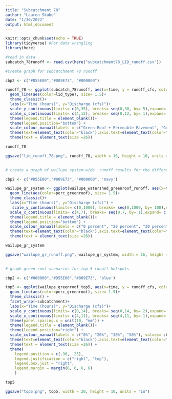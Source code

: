 ```yaml
---
title: "Subcatchment 78"
author: "Lauren Skube"
date: "1/30/2022"
output: html_document
---
```



```r
knitr::opts_chunk$set(echo = TRUE)
library(tidyverse) #For data wrangling
library(here)
```

```r
#read in data
subcatch_78runoff <- read.csv(here("subcatchment78_LID_runoff.csv"))

```


```r
#Create graph for subcatchment 78 runoff 

cbp2 <- c("#D55E00","#009E73", "#000000")

runoff_78 <- ggplot(subcatch_78runoff, aes(x=time, y = runoff_cfs, color = lid_type)) + 
  geom_line(aes(color=lid_type), size= 1.5)+
  theme_classic()+
  labs(x="Time (hours)", y="Discharge (cfs)")+
  scale_y_continuous(limits= c(0,35), breaks= seq(0,30, by= 5),expand= c(0,0))+
  scale_x_continuous(limits= c(4,12), breaks= seq(0,12, by= 1),expand= c(0,0))+
  theme(legend.title = element_blank())+
  theme(legend.position="bottom") +
  scale_colour_manual(labels = c("Green Roof + Permeable Pavement", "Green Roof", "No LID"), values= cbp2) +
  theme(text=element_text(color="black"),axis.text=element_text(color="black")) +
  theme(text = element_text(size =26))

runoff_78

ggsave("lid_runoff_78.png", runoff_78, width = 16, height = 10, units = "in" )
  
```
```r
# create a graph of wailupe system-wide  runoff results for the different green rood scenarios 

cbp2 <- c("#D55E00","#009E73", "#000000", 'navy')

wailupe_gr_system <- ggplot(wailupe_watershed_greenroof_runoff, aes(x=time, y = runoff_cfs, color = perc_greenroof)) + 
  geom_line(aes(color=perc_greenroof), size= 1.5)+
  theme_classic()+
  labs(x="Time (hours)", y="Discharge (cfs)") +
   scale_y_continuous(limits= c(0,1000), breaks= seq(0,1000, by= 100),expand= c(0,0))+
  scale_x_continuous(limits= c(4,7), breaks= seq(0,7, by= 1),expand= c(0,0))+
  theme(legend.title = element_blank())+
  theme(legend.position="bottom") +
  scale_colour_manual(labels = c("0 percent", "20 percent", "30 percent", "50 percent"), values= cbp2) +
  theme(text=element_text(color="black"),axis.text=element_text(color="black")) +
  theme(text = element_text(size =26))

wailupe_gr_system

ggsave("wailupe_gr_runoff.png", wailupe_gr_system, width = 16, height = 10, units = "in" )
 
```

```r
# graph green roof scenarios for top 5 runoff hotspots 

cbp2 <- c("#000000","#D55E00","#009E73", 'blue')

top5 <- ggplot(wailupe_greenroof_top5, aes(x=time, y = runoff_cfs, color = perc_greenroof)) + 
  geom_line(aes(color=perc_greenroof), size= 1.5)+
  theme_classic() +
  facet_wrap(~subcatchment)+
  labs(x="Time (hours)", y="Discharge (cfs)")+
  scale_y_continuous(limits= c(0,14), breaks= seq(0,14, by= 2),expand= c(0,0))+
  scale_x_continuous(limits= c(4,11), breaks= seq(4,11, by= 1),expand= c(0,0))+
  theme(panel.spacing.x = unit(10, "mm")) +
  theme(legend.title = element_blank())+
  theme(legend.position="right") +
  scale_colour_manual(labels = c("0%", "20%", "30%", "50%"), values= cbp2) +
  theme(text=element_text(color="black"),axis.text=element_text(color="black")) +
  theme(text = element_text(size =26)) + 
  theme(
    legend.position = c(.90, .25),
    legend.justification = c("right", "top"),
    legend.box.just = "right",
    legend.margin = margin(6, 6, 6, 6)
    )

top5

ggsave("top5.png", top5, width = 20, height = 10, units = "in")

```

